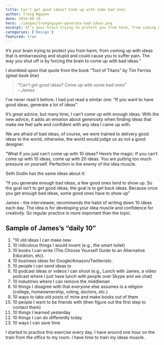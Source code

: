 ```yaml
---
title: Can’t get good ideas? Come up with some bad ones
author: Trong Nguyen
date: 2019-09-18
hero: ./images/trongnguyen-generate-bad-ideas.png
excerpt: It’s your brain trying to protect you from harm, from coming up with ideas that is embarrassing and stupid and could cause you to suffer pain. The way you shut off is by forcing the brain to come up with bad ideas.
categories: ['Design']
featured: true
---
```


It’s your brain trying to protect you from harm, from coming up with ideas that is embarrassing and stupid and could cause you to suffer pain. The way you shut off is by forcing the brain to come up with bad ideas.”

I stumbled upon that quote from the book “Tool of Titans” by Tim Ferriss (great book btw)

> “Can’t get good ideas? Come up with some bad ones”  
> <cite>– James</cite>

I’ve never read it before. I had just read a similar one: “If you want to have good ideas, generate a lot of ideas”

It’s great advice, but many time, I can’t come up with enough ideas.
With the new advice, it adds an emotion about generosity when finding ideas that make me feel safe and confident with any idea I came up with.

We are afraid of bad ideas, of course, we were trained to delivery good ideas to the world, otherwise, the world would judge us as not a good designer.

“What if you just can’t come up with 10 ideas? Here’s the magic: If you can’t come up with 10 ideas, come up with 20 ideas. You are putting too much pressure on yourself. Perfection is the enemy of the idea muscle.

Seth Godin has the same ideas about it:

“If you generate enough bad ideas, a few good ones tend to show up. So the goal isn’t to get good ideas, the goal is to get back ideas. Because once you get enough bad ideas, some good ones have to show up”

James - the interviewee, recommends the habit of writing down 10 ideas each day. The idea is for developing your idea muscle and confidence for creativity. So regular practice is more important than the topic.

## Sample of James’s “daily 10”
1. “10 old ideas I can make new
2. 10 ridiculous things I would invent (e.g., the smart toilet)
3. 10 books I can write (The Choose Yourself Guide to an Alternative Education, etc).
4. 10 business ideas for Google/Amazon/Twitter/etc.
5. 10 people I can send ideas to
6. 10 podcast ideas or videos I can shoot (e.g., Lunch with James, a video podcast where I just have lunch with people over Skype and we chat)
7. 10 industries where I can remove the middleman
8. 10 things I disagree with that everyone else assumes is a religion (college, homeownership, voting, doctors, etc.)
9. 10 ways to take old posts of mine and make books out of them
10. 10 people I want to be friends with (then figure out the first step to contact them)
11. 10 things I learned yesterday
12. 10 things I can do differently today
13. 10 ways I can save time

I started to practice this exercise every day. I have around one hour on the train from the office to my room. I have time to train my ideas muscle.
